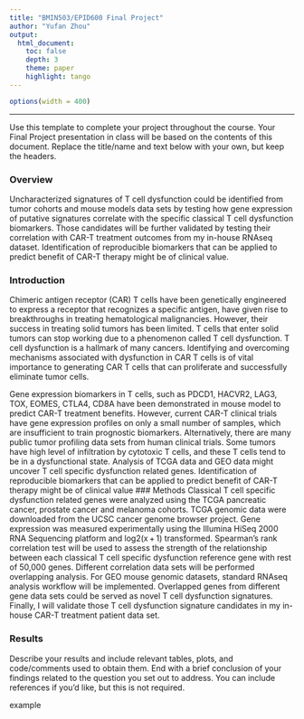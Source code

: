 ```yaml
---
title: "BMIN503/EPID600 Final Project"
author: "Yufan Zhou"
output: 
  html_document:
    toc: false 
    depth: 3 
    theme: paper 
    highlight: tango
---
```

```r
options(width = 400)
```  
***
Use this template to complete your project throughout the course. Your Final Project presentation in class will be based on the contents of this document. Replace the title/name and text below with your own, but keep the headers.

### Overview
Uncharacterized signatures of T cell dysfunction could be identified from tumor cohorts and mouse models data sets by testing how gene expression of putative signatures correlate with the specific classical T cell dysfunction biomarkers. Those candidates will be further validated by testing their correlation with CAR-T treatment outcomes from my in-house RNAseq dataset. Identification of reproducible biomarkers that can be applied to predict benefit of CAR-T therapy might be of clinical value.

### Introduction 
Chimeric antigen receptor (CAR) T cells have been genetically engineered to express a receptor that recognizes a specific antigen, have given rise to breakthroughs in treating hematological malignancies. However, their success in treating solid tumors has been limited. T cells that enter solid tumors can stop working due to a phenomenon called T cell dysfunction. T cell dysfunction is a hallmark of many cancers. Identifying and overcoming mechanisms associated with dysfunction in CAR T cells is of vital importance to generating CAR T cells that can proliferate and successfully eliminate tumor cells.

Gene expression biomarkers in T cells, such as PDCD1, HACVR2, LAG3, TOX, EOMES, CTLA4, CD8A have been demonstrated in mouse model to predict CAR-T treatment benefits. However, current CAR-T clinical trials have gene expression profiles on only a small number of samples, which are insufficient to train prognostic biomarkers. Alternatively, there are many public tumor profiling data sets from human clinical trials. Some tumors have high level of infiltration by cytotoxic T cells, and these T cells tend to be in a dysfunctional state. Analysis of TCGA data and GEO data might uncover T cell specific dysfunction related genes. Identification of reproducible biomarkers that can be applied to predict benefit of CAR-T therapy might be of clinical value
### Methods
Classical T cell specific dysfunction related genes were analyzed using the TCGA pancreatic cancer, prostate cancer and melanoma cohorts. TCGA genomic data were downloaded from the UCSC cancer genome browser project. Gene expression was measured experimentally using the Illumina HiSeq 2000 RNA Sequencing platform and log2(x + 1) transformed. Spearman’s rank correlation test will be used to assess the strength of the relationship between each classical T cell specific dysfunction reference gene with rest of 50,000 genes. Different correlation data sets will be performed overlapping analysis. For GEO mouse genomic datasets, standard RNAseq analysis workflow will be implemented. Overlapped genes from different gene data sets could be served as novel T cell dysfunction signatures. Finally, I will validate those T cell dysfunction signature candidates in my in-house CAR-T treatment patient data set.

### Results
Describe your results and include relevant tables, plots, and code/comments used to obtain them. End with a brief conclusion of your findings related to the question you set out to address. You can include references if you'd like, but this is not required.

example
